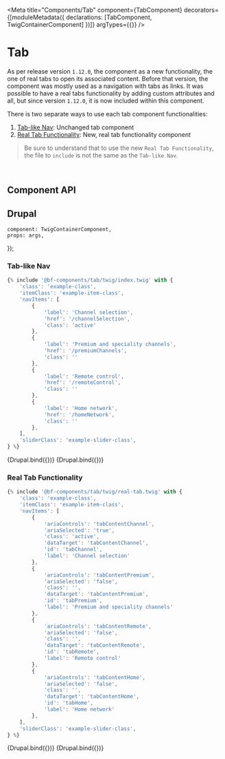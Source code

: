 
<Meta
    title="Components/Tab"
    component={TabComponent}
    decorators={[moduleMetadata({ declarations: [TabComponent, TwigContainerComponent] })]}
    argTypes={{}}
/>

# Tab

As per release version `1.12.0`, the component as a new functionality, the one of real tabs to open its
associated content. Before that version, the component was mostly used as a navigation with tabs as links.
It was possible to have a real tabs functionality by adding custom attributes and all, but since version `1.12.0`,
it is now included within this component.

There is two separate ways to use each tab component functionalities:

1. [Tab-like Nav](#tab-like-nav): Unchanged tab component
2. [Real Tab Functionality](#real-tab-functionality): New, real tab functionality component

> Be sure to understand that to use the new `Real Tab Functionality`, the file to `include` is not the same as the `Tab-like Nav`.

<br />

## Component API

<ArgsTable of={TabComponent} />

## Drupal

    component: TwigContainerComponent,
    props: args,
});

### Tab-like Nav

```jsx
{% include '@bf-components/tab/twig/index.twig' with {
    'class': 'example-class',
    'itemClass': 'example-item-class',
    'navItems': [
        {
            'label': 'Channel selection',
            'href': '/channelSelection',
            'class': 'active'
        },
        {
            'label': 'Premium and speciality channels',
            'href': '/premiumChannels',
            'class': ''
        },
        {
            'label': 'Remote control',
            'href': '/remoteControl',
            'class': ''
        },
        {
            'label': 'Home network',
            'href': '/homeNetwork',
            'class': ''
        },
    ],
    'sliderClass': 'example-slider-class',
} %}
```

<Canvas withSource="none">
    <Story
        name="Drupal - Tab-like Nav"
        height="300px"
        args={{
            elementPath: 'components/tab/_doc/template.drupal',
            navItems: [
                { label: 'Channel selection', href: '/channelSelection', class: 'active' },
                { label: 'Premium and speciality channels', href: '/premiumChannels', class: '' },
                { label: 'Remote control', href: '/remoteControl', class: '' },
                { label: 'Home network', href: '/homeNetwork', class: '' },
            ],
        }}
    >
        {Drupal.bind({})}
    </Story>
</Canvas>

<Canvas withSource="none">
    <Story
        name="Drupal - Tab-like Nav - Single Tab"
        height="300px"
        args={{
            elementPath: 'components/tab/_doc/template.drupal',
            navItems: [{ label: 'Channel selection', href: '/channelSelection', class: 'active' }],
        }}
    >
        {Drupal.bind({})}
    </Story>
</Canvas>

### Real Tab Functionality

```jsx
{% include '@bf-components/tab/twig/real-tab.twig' with {
    'class': 'example-class',
    'itemClass': 'example-item-class',
    'navItems': [
        {
            'ariaControls': 'tabContentChannel',
            'ariaSelected': 'true',
            'class': 'active',
            'dataTarget': 'tabContentChannel',
            'id': 'tabChannel',
            'label': 'Channel selection'
        },
        {
            'ariaControls': 'tabContentPremium',
            'ariaSelected': 'false',
            'class': '',
            'dataTarget': 'tabContentPremium',
            'id': 'tabPremium',
            'label': 'Premium and speciality channels'
        },
        {
            'ariaControls': 'tabContentRemote',
            'ariaSelected': 'false',
            'class': '',
            'dataTarget': 'tabContentRemote',
            'id': 'tabRemote',
            'label': 'Remote control'
        },
        {
            'ariaControls': 'tabContentHome',
            'ariaSelected': 'false',
            'class': '',
            'dataTarget': 'tabContentHome',
            'id': 'tabHome',
            'label': 'Home network'
        },
    ],
    'sliderClass': 'example-slider-class',
} %}
```

<Canvas withSource="none">
    <Story
        name="Drupal - Real Tab - Look"
        height="300px"
        args={{
            elementPath: 'components/tab/_doc/real-tab-template.drupal',
            _isFunctionalityTemplate: false,
            navItems: [
                {
                    ariaControls: 'tabContentChannel',
                    ariaSelected: 'true',
                    class: 'active',
                    dataTarget: 'tabContentChannel',
                    id: 'tabChannel',
                    label: 'Channel selection'
                },
                {
                    ariaControls: 'tabContentPremium',
                    ariaSelected: 'false',
                    class: '',
                    dataTarget: 'tabContentPremium',
                    id: 'tabPremium',
                    label: 'Premium and speciality channels'
                },
                {
                    ariaControls: 'tabContentRemote',
                    ariaSelected: 'false',
                    class: '',
                    dataTarget: 'tabContentRemote',
                    id: 'tabRemote',
                    label: 'Remote control'
                },
                {
                    ariaControls: 'tabContentHome',
                    ariaSelected: 'false',
                    class: '',
                    dataTarget: 'tabContentHome',
                    id: 'tabHome',
                    label: 'Home network'
                },
            ],
        }}
    >
        {Drupal.bind({})}
    </Story>
</Canvas>

<Canvas withSource="none">
    <Story
        name="Drupal - Real Tab - Functionality"
        height="300px"
        args={{
            elementPath: 'components/tab/_doc/real-tab-template.drupal',
            _isFunctionalityTemplate: true,
            navItems: [
                {
                    ariaControls: 'tabContentChannel',
                    ariaSelected: 'true',
                    class: 'active',
                    dataTarget: 'tabContentChannel',
                    id: 'tabChannel',
                    label: 'Channel selection'
                },
                {
                    ariaControls: 'tabContentPremium',
                    ariaSelected: 'false',
                    class: '',
                    dataTarget: 'tabContentPremium',
                    id: 'tabPremium',
                    label: 'Premium and speciality channels'
                },
                {
                    ariaControls: 'tabContentRemote',
                    ariaSelected: 'false',
                    class: '',
                    dataTarget: 'tabContentRemote',
                    id: 'tabRemote',
                    label: 'Remote control'
                },
                {
                    ariaControls: 'tabContentHome',
                    ariaSelected: 'false',
                    class: '',
                    dataTarget: 'tabContentHome',
                    id: 'tabHome',
                    label: 'Home network'
                },
            ],
        }}
    >
        {Drupal.bind({})}
    </Story>
</Canvas>
